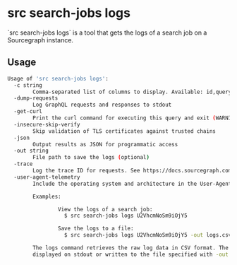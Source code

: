 # src search-jobs logs

<p className="subtitle">`src search-jobs logs` is a tool that gets the logs of a search job on a Sourcegraph instance.</p>

## Usage

```bash
Usage of 'src search-jobs logs':
  -c string
        Comma-separated list of columns to display. Available: id,query,state,username,createdat,startedat,finishedat,url,logurl,total,completed,failed,inprogress (default "id,username,state,query")
  -dump-requests
        Log GraphQL requests and responses to stdout
  -get-curl
        Print the curl command for executing this query and exit (WARNING: includes printing your access token!)
  -insecure-skip-verify
        Skip validation of TLS certificates against trusted chains
  -json
        Output results as JSON for programmatic access
  -out string
        File path to save the logs (optional)
  -trace
        Log the trace ID for requests. See https://docs.sourcegraph.com/admin/observability/tracing
  -user-agent-telemetry
        Include the operating system and architecture in the User-Agent sent with requests to Sourcegraph (default true)

        Examples:

                View the logs of a search job:
                  $ src search-jobs logs U2VhcmNoSm9iOjY5

                Save the logs to a file:
                  $ src search-jobs logs U2VhcmNoSm9iOjY5 -out logs.csv

        The logs command retrieves the raw log data in CSV format. The data will be
        displayed on stdout or written to the file specified with -out.
```
